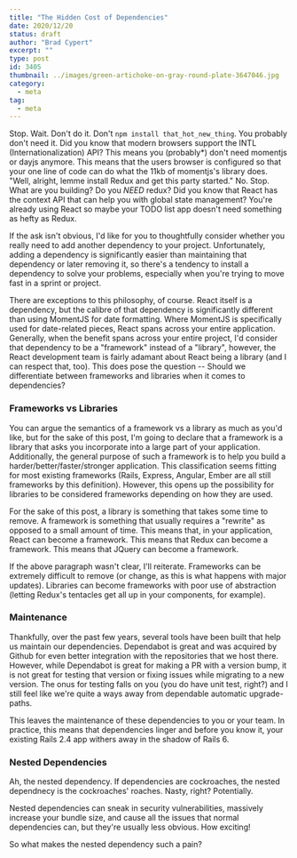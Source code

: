 ```yaml
---
title: "The Hidden Cost of Dependencies"
date: 2020/12/20
status: draft
author: "Brad Cypert"
excerpt: ""
type: post
id: 3405
thumbnail: ../images/green-artichoke-on-gray-round-plate-3647046.jpg
category:
  - meta
tag:
  - meta
---
```


Stop. Wait. Don't do it. Don't `npm install that_hot_new_thing`. You probably don't need it. Did you know that modern browsers support the INTL (Internationalization) API? This means you (probably*) don't need momentjs or dayjs anymore. This means that the users browser is configured so that your one line of code can do what the 11kb of momentjs's library does. "Well, alright, lemme install Redux and get this party started." No. Stop. What are you building? Do you _NEED_ redux? Did you know that React has the context API that can help you with global state management? You're already using React so maybe your TODO list app doesn't need something as hefty as Redux.

If the ask isn't obvious, I'd like for you to thoughtfully consider whether you really need to add another dependency to your project. Unfortunately, adding a dependency is significantly easier than maintaining that dependency or later removing it, so there's a tendency to install a dependency to solve your problems, especially when you're trying to move fast in a sprint or project.

There are exceptions to this philosophy, of course. React itself is a dependency, but the calibre of that dependency is significantly different than using MomentJS for date formatting. Where MomentJS is specifically used for date-related pieces, React spans across your entire application. Generally, when the benefit spans across your entire project, I'd consider that dependency to be a "framework" instead of a "library", however, the React development team is fairly adamant about React being a library (and I can respect that, too). This does pose the question -- Should we differentiate between frameworks and libraries when it comes to dependencies?

### Frameworks vs Libraries
You can argue the semantics of a framework vs a library as much as you'd like, but for the sake of this post, I'm going to declare that a framework is a library that asks you incorporate into a large part of your application. Additionally, the general purpose of such a framework is to help you build a harder/better/faster/stronger application. This classification seems fitting for most existing frameworks (Rails, Express, Angular, Ember are all still frameworks by this definition). However, this opens up the possibility for libraries to be considered frameworks depending on how they are used.

For the sake of this post, a library is something that takes some time to remove. A framework is something that usually requires a "rewrite" as opposed to a small amount of time. This means that, in your application, React can become a framework. This means that Redux can become a framework. This means that JQuery can become a framework.

If the above paragraph wasn't clear, I'll reiterate. Frameworks can be extremely difficult to remove (or change, as this is what happens with major updates). Libraries can become frameworks with poor use of abstraction (letting Redux's tentacles get all up in your components, for example).

### Maintenance
Thankfully, over the past few years, several tools have been built that help us maintain our dependencies. Dependabot is great and was acquired by Github for even better integration with the repositories that we host there. However, while Dependabot is great for making a PR with a version bump, it is not great for testing that version or fixing issues while migrating to a new version. The onus for testing falls on you (you do have unit test, right?) and I still feel like we're quite a ways away from dependable automatic upgrade-paths.

This leaves the maintenance of these dependencies to you or your team. In practice, this means that dependencies linger and before you know it, your existing Rails 2.4 app withers away in the shadow of Rails 6.

### Nested Dependencies
Ah, the nested dependency. If dependencies are cockroaches, the nested dependnecy is the cockroaches' roaches. Nasty, right? Potentially. 

Nested dependencies can sneak in security vulnerabilities, massively increase your bundle size, and cause all the issues that normal dependencies can, but they're usually less obvious. How exciting!

So what makes the nested dependency such a pain? 

### 